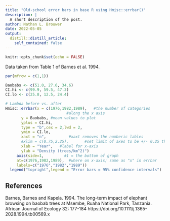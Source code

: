 ```yaml
---
title: "Old-school error bars in base R using Hmisc::errbar()"
description: |
  A short description of the post.
author: Nathan L. Brouwer
date: 2022-05-05
output:
  distill::distill_article:
    self_contained: false
---
```



```r
knitr::opts_chunk$set(echo = FALSE)
```

Data taken from Table 1 of Barnes et al. 1994.


```r
par(mfrow = c(1,1))

Baobabs <- c(51.0, 27.6, 34.6)
CI.hi <- c(99.9, 59.5, 47.3)
CI.lo <- c(25.8, 12.5, 24.4)

# Lambda before vs. after 
Hmisc::errbar(x = c(1976,1982,1989),   #the number of categories 
                           #along the x axis
       y = Baobabs, #mean values to plot
       yplus = CI.hi,
       type = "b",cex = 2,lwd = 2,
       ymin = CI.lo,
       xaxt = "n",          #xaxt removes the numberic lables
       #xlim = c(0.75,2.25),       #set limit of axes to be +/- 0.25 the number of categories
       xlab = "Year",   #label for x-axis
       ylab = "Density (trees/km^2)")  
     axis(side=1,         #1 = the bottom of graph
     at=c(1976,1982,1989),  #where on x-axis; same as "x" in errbar
     labels=c("1976","1982","1989"))
  legend("topright",legend = "Error bars = 95% confidence intervals")
```


## References 

Barnes, Barnes and Kapela.  1994.  The long-term impact of elephant browsing on baobab trees at Msembe, Ruaha National Park, Tanzania.  African Journal of Ecology 32: 177-184 https://doi.org/10.1111/j.1365-2028.1994.tb00569.x
